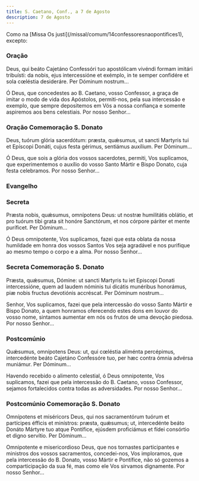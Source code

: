 ```yaml
---
title: S. Caetano, Conf., a 7 de Agosto
description: 7 de Agosto
---
```


<aside>
  Como na [Missa Os justi](/missal/comum/14confessoresnaopontifices1), excepto:
</aside>


### Oração

<div class="side-by-side not-content">

Deus, qui beáto Cajetáno Confessóri tuo apostólicam vivéndi formam imitári tribuísti: da nobis, ejus intercessióne et exémplo, in te semper confidére et sola cœléstia desideráre. Per Dóminum nostrum...

Ó Deus, que concedestes ao B. Caetano, vosso Confessor, a graça de imitar o modo de vida dos Apóstolos, permiti-nos, pela sua intercessão e exemplo, que sempre depositemos em Vós a nossa confiança e somente aspiremos aos bens celestiais. Por nosso Senhor...

</div>

### Oração Comemoração S. Donato

<div class="side-by-side not-content">

Deus, tuórum glória sacerdótum: præsta, quǽsumus, ut sancti Martyris tui et Epíscopi Donáti, cujus festa gérimus, sentiámus auxílium. Per Dóminum...

Ó Deus, que sois a glória dos vossos sacerdotes, permiti, Vos suplicamos, que experimentemos o auxílio do vosso Santo Mártir e Bispo Donato, cuja festa celebramos. Por nosso Senhor...

</div>

### Evangelho

<LinkCard
  href="/missal/pentecostes/Pent14-0#evangelho"
  title="Décimo Quarto Domingo depois de Pentecostes"
/>

### Secreta

<div class="side-by-side not-content">

Præsta nobis, quǽsumus, omnípotens Deus: ut nostræ humilitátis oblátio, et pro tuórum tibi grata sit honóre Sanctórum, et nos córpore páriter et mente puríficet. Per Dóminum...

Ó Deus omnipotente, Vos suplicamos, fazei que esta oblata da nossa humildade em honra dos vossos Santos Vos seja agradável e nos purifique ao mesmo tempo o corpo e a alma. Por nosso Senhor...

</div>

### Secreta Comemoração S. Donato

<div class="side-by-side not-content">

Præsta, quǽsumus, Dómine: ut sancti Martyris tu iet Episcopi Donati intercessióne, quem ad laudem nóminis tui dicátis munéribus honorámus, piæ nobis fructus devotiónis accréscat. Per Dóminum nostrum...

Senhor, Vos suplicamos, fazei que pela intercessão do vosso Santo Mártir e Bispo Donato, a quem honramos oferecendo estes dons em louvor do vosso nome, sintamos aumentar em nós os frutos de uma devoção piedosa. Por nosso Senhor...

</div>

### Postcomúnio

<div class="side-by-side not-content">

Quǽsumus, omnípotens Deus: ut, qui cœléstia aliménta percépimus, intercedénte beáto Cajetáno Confessóre tuo, per hæc contra ómnia advérsa muniámur. Per Dóminum...

Havendo recebido o alimento celestial, ó Deus omnipotente, Vos suplicamos, fazei que pela intercessão do B. Caetano, vosso Confessor, sejamos fortalecidos contra todas as adversidades. Por nosso Senhor...

</div>

### Postcomúnio Comemoração S. Donato

<div class="side-by-side not-content">

Omnípotens et miséricors Deus, qui nos sacramentórum tuórum et partícipes éfficis et minístros: præsta, quǽsumus; ut, intercedénte beáto Donáto Mártyre tuo atque Pontífice, ejúsdem proficiámus et fídei consórtio et digno servítio. Per Dóminum...

Omnipotente e misericordioso Deus, que nos tornastes participantes e ministros dos vossos sacramentos, concedei-nos, Vos imploramos, que pela intercessão do B. Donato, vosso Mártir e Pontífice, não só gozemos a comparticipação da sua fé, mas como ele Vos sirvamos dignamente. Por nosso Senhor...

</div>
